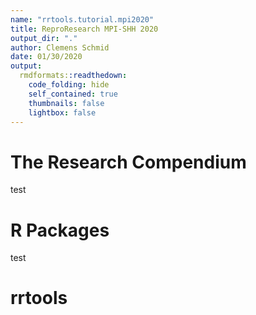 ```yaml
---
name: "rrtools.tutorial.mpi2020"
title: ReproResearch MPI-SHH 2020
output_dir: "."
author: Clemens Schmid
date: 01/30/2020
output:
  rmdformats::readthedown:
    code_folding: hide
    self_contained: true
    thumbnails: false
    lightbox: false
---
```


# The Research Compendium

test

# R Packages

test

# rrtools

